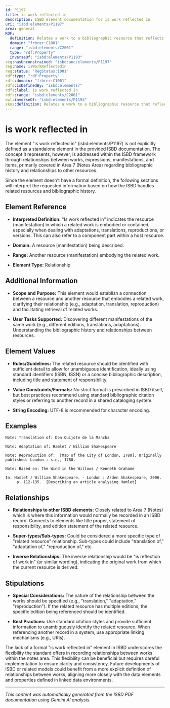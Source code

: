 ```yaml
---
id: P1197
title: is work reflected in
description: ISBD element documentation for is work reflected in
uri: "isbd:elements/P1197"
area: general
RDF:
  definition: Relates a work to a bibliographic resource that reflects it.
  domain: "frbrer:C1001"
  range: "isbd:elements/C2001"
  type: "rdf:Property"
  inverseOf: "isbd:elements/P1193"
reg:hasUnconstrained: "isbd:unc/elements/P1197"
reg:name: isWorkReflectedIn
reg:status: "RegStatus:1001"
rdf:type: "rdf:Property"
rdfs:domain: "frbrer:C1001"
rdfs:isDefinedBy: "isbd:elements/"
rdfs:label: is work reflected in
rdfs:range: "isbd:elements/C2001"
owl:inverseOf: "isbd:elements/P1193"
skos:definition: Relates a work to a bibliographic resource that reflects it.
---
```

# is work reflected in

The element "is work reflected in" (isbd:elements/P1197) is not explicitly defined as a standalone element in the provided ISBD documentation.  The concept it represents, however, is addressed within the ISBD framework through relationships between works, expressions, manifestations, and items, primarily covered in Area 7 (Notes Area) regarding bibliographic history and relationships to other resources.

Since the element doesn't have a formal definition, the following sections will interpret the requested information based on how the ISBD handles related resources and bibliographic history.

## Element Reference

- **Interpreted Definition:**  "Is work reflected in" indicates the resource (manifestation) in which a related work is embodied or contained, especially when dealing with adaptations, translations, reproductions, or versions.  This can also refer to a component part within a host resource.

- **Domain:**  A resource (manifestation) being described.
- **Range:** Another resource (manifestation) embodying the related work.

- **Element Type:** Relationship


## Additional Information

- **Scope and Purpose:** This element would establish a connection between a resource and another resource that embodies a related work, clarifying their relationship (e.g., adaptation, translation, reproduction) and facilitating retrieval of related works.


- **User Tasks Supported:** Discovering different manifestations of the same work (e.g., different editions, translations, adaptations).  Understanding the bibliographic history and relationships between resources.



## Element Values

- **Rules/Guidelines:** The related resource should be identified with sufficient detail to allow for unambiguous identification, ideally using standard identifiers (ISBN, ISSN) or a concise bibliographic description, including title and statement of responsibility.

- **Value Constraints/Formats:** No strict format is prescribed in ISBD itself, but best practices recommend using standard bibliographic citation styles or referring to another record in a shared cataloging system.
- **String Encoding:** UTF-8 is recommended for character encoding.



## Examples

```
Note: Translation of: Don Quijote de la Mancha
```

```
Note: Adaptation of: Hamlet / William Shakespeare
```

```
Note: Reproduction of:  [Map of the City of London, 1780]. Originally published: London : s.n., 1780.
```

```
Note: Based on: The Wind in the Willows / Kenneth Grahame
```
```
In: Hamlet / William Shakespeare. - London : Arden Shakespeare, 2006.
     p. 112-135.  [Describing an article analysing Hamlet]
```



## Relationships

- **Relationships to other ISBD elements:** Closely related to Area 7 (Notes) which is where this information would normally be recorded in an ISBD record. Connects to elements like title proper, statement of responsibility, and edition statement of the related resource.


- **Super-types/Sub-types:**  Could be considered a more specific type of "related resource" relationship. Sub-types could include "translation of," "adaptation of," "reproduction of," etc.


- **Inverse Relationships:** The inverse relationship would be "is reflection of work in" (or similar wording), indicating the original work from which the current resource is derived.



## Stipulations

- **Special Considerations:** The nature of the relationship between the works should be specified (e.g., "translation," "adaptation," "reproduction"). If the related resource has multiple editions, the specific edition being referenced should be identified.

- **Best Practices:** Use standard citation styles and provide sufficient information to unambiguously identify the related resource. When referencing another record in a system, use appropriate linking mechanisms (e.g., URIs).


The lack of a formal "is work reflected in" element in ISBD underscores the flexibility the standard offers in recording relationships between works within the notes area.  This flexibility can be beneficial but requires careful implementation to ensure clarity and consistency.  Future developments of ISBD or related models could benefit from a more explicit definition of relationships between works, aligning more closely with the data elements and properties defined in linked data environments.


---

*This content was automatically generated from the ISBD PDF documentation using Gemini AI analysis.*
